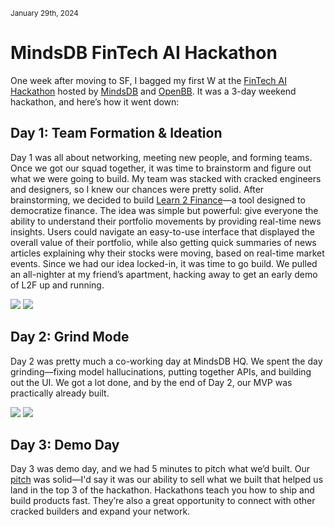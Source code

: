 <Cover src="/l2f_team.JPG" alt="L2F team" />

<p>
  <small>January 29th, 2024</small>
</p>

# MindsDB FinTech AI Hackathon

One week after moving to SF, I bagged my first W at the [FinTech AI Hackathon](https://openbb.co/blog/highlights-from-the-openbb-sponsored-fintech-ai-hackathon) hosted by [MindsDB](https://mindsdb.com/) and [OpenBB](https://openbb.co/). It was a 3-day weekend hackathon, and here’s how it went down:

## Day 1: Team Formation & Ideation

Day 1 was all about networking, meeting new people, and forming teams. Once we got our squad together, it was time to brainstorm and figure out what we were going to build. My team was stacked with cracked engineers and designers, so I knew our chances were pretty solid. After brainstorming, we decided to build [Learn 2 Finance](https://docs.google.com/presentation/d/1Kzqy0iVYdDp0_QDdJ3Z5JCLj_VjlC-YRZaFy5NKB1XY/edit#slide=id.g266ea63212d_1_35)—a tool designed to democratize finance. The idea was simple but powerful: give everyone the ability to understand their portfolio movements by providing real-time news insights. Users could navigate an easy-to-use interface that displayed the overall value of their portfolio, while also getting quick summaries of news articles explaining why their stocks were moving, based on real-time market events. Since we had our idea locked-in, it was time to go build. We pulled an all-nighter at my friend’s apartment, hacking away to get an early demo of L2F up and running.

<div style={{ display: "flex", justifyContent: "space-between" }}>
  <img src="/team_2.JPG" style={{ borderRadius: "10px", width: "48%" }} />
  <img src="/team_night.JPG" style={{ borderRadius: "10px", width: "48%" }} />
</div>

## Day 2: Grind Mode

Day 2 was pretty much a co-working day at MindsDB HQ. We spent the day grinding—fixing model hallucinations, putting together APIs, and building out the UI. We got a lot done, and by the end of Day 2, our MVP was practically already built.

<div style={{ display: "flex", justifyContent: "space-between" }}>
  <img src="/building.jpeg" style={{ borderRadius: "10px", width: "48%" }} />
  <img src="/building_2.jpeg" style={{ borderRadius: "10px", width: "48%" }} />
</div>

## Day 3: Demo Day

Day 3 was demo day, and we had 5 minutes to pitch what we’d built. Our [pitch](https://www.youtube.com/watch?v=wnlCqU_hjVA) was solid—I'd say it was our ability to sell what we built that helped us land in the top 3 of the hackathon. Hackathons teach you how to ship and build products fast. They’re also a great opportunity to connect with other cracked builders and expand your network.
